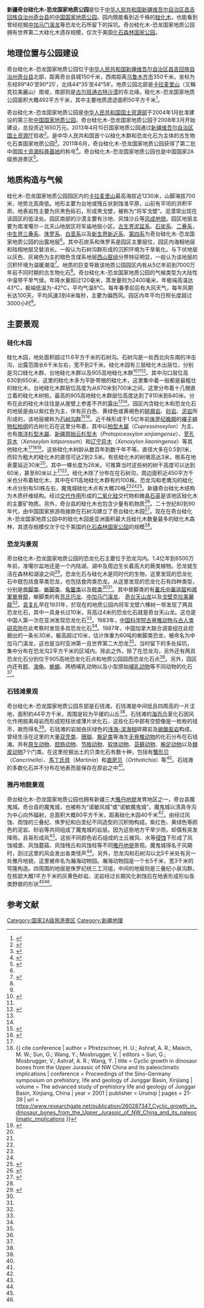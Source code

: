 {{noteTA
|G1=Unit
|1=zh-hant:硅化木-恐龍;zh-hans:硅化木-恐龙<!--園名的硅不轉換-->
}}
{{Infobox protected area
| name = 新疆奇台硅化木-恐龍國家地質公園
| alt_name = 
| iucn_category = 
| photo = 
| photo_caption = 
| map = 
| locator_x = 65
| locator_y = 100
| location = {{PRC}}[[新疆維吾爾自治區|新疆維吾爾自治區]][[昌吉回族自治州|昌吉回族自治州]][[奇台縣|奇台縣]]
| nearest_city = 
| lat_d = 44 | lat_m = 47 | lat_s =  | lat_NS = N
| long_d = 90 | long_m = 3 | long_s =  | long_EW = E
| area = {{convert|492|km2|acre|sigfig=3}}
| established = 2004年
| visitation_num = 
| visitation_year = 
| visitation_ref = 
| governing_body = [[中華人民共和國自然資源部|中華人民共和國自然資源部]]
| url = 
}}
'''新疆奇台硅化木-恐龙国家地质公园'''是位于[[中华人民共和国|中华人民共和国]][[新疆维吾尔自治区|新疆维吾尔自治区]][[昌吉回族自治州|昌吉回族自治州]][[奇台县|奇台县]]的[[中国国家地质公园|中国国家地质公园]]。园内既能看到近千株的[[硅化木|硅化木]]，也能看到曾经挖掘[[中加马门溪龙|中加马门溪龙]]等恐龙化石所留下的採坑。奇台硅化木-恐龙国家地质公园拥有世界第二大硅化木遗存规模，仅次于美国[[化石森林国家公园|化石森林国家公园]]。

== 地理位置与公园建设 ==
{{maplink
|text = 奇台硅化木-恐龙国家地质公园
|frame = yes
|frame-width = 320
|frame-align = left
|zoom = 7
|type = point
|coord = {{coord|44|35|N|90|25|E}}, 
|title = 
|description = 
}}
奇台硅化木-恐龙国家地质公园位于[[中华人民共和国|中华人民共和国]][[新疆维吾尔自治区|新疆维吾尔自治区]][[昌吉回族自治州|昌吉回族自治州]][[奇台县|奇台县]]北部，距离奇台县城150千米，西南距离[[乌鲁木齐市|乌鲁木齐市]]350千米。坐标为东经89°40′至90°25′，北纬44°35′至44°58′。地质公园北部是[[卡拉麦里山|卡拉麦里山]]（又稱克拉美麗山）南坡，南部则是[[古尔班通古特沙漠|古尔班通古特沙漠]]的东北缘。硅化木-恐龙国家地质公园面积大概492平方千米，其中主要地质遗迹面积50平方千米<ref name="开发研究">{{cite journal |author1=李翠林 |author2=孙宝生 |title=新疆奇台硅化木恐龙国家地质公园开发研究 |journal=干旱区资源与环境 |date=2011 |volume=25 |issue=02 |pages=195-200 |doi=10.13448/j.cnki.jalre.2011.02.033}}</ref>。

奇台硅化木-恐龙国家地质公园是[[中华人民共和国国土资源部|中华人民共和国国土资源部]]于2004年1月批准建设的第三批[[中国国家地质公园|中国国家地质公园]]。奇台硅化木-恐龙国家地质公园于2008年3月开始建设，总投资近1650万元。2013年4月10日国家地质公园通过[[新疆维吾尔自治区国土资源厅|新疆维吾尔自治区国土资源厅]]验收<ref>{{cite journal |title=新疆奇台硅化木-恐龙国家地质公园通过验收 |journal=资源导刊：地质旅游版 |date=2013 |page=78}}</ref>。是中华人民共和国首个以硅化木群和恐龙化石为主体的古生物化石类国家地质公园<ref>{{cite journal |author1=李翠林 |title=基于RMP分析的新疆奇台硅化木-恐龙国家地质公园保护开发研究 |journal=资源与产业 |date=2012 |volume=14 |issue=03 |pages=118-122 |doi=10.13776/j.cnki.resourcesindustries.2012.03.002}}</ref>。2011年6月，奇台硅化木-恐龙国家地质公园获得了第二批中国[[国土资源科普基地|国土资源科普基地]]的称号<ref name="第二批">{{cite web |title=第二批国土资源科普基地简介 |url=http://www.mnr.gov.cn/zt/kj/kjfz/kxpj/kpjd/201811/t20181129_2369839.html |website=中华人民共和国自然资源部 |accessdate=2021-03-30 |date=2013-10-11}}</ref>。奇台硅化木-恐龙国家地质公园也是中国国家2A级旅游景区<ref>{{cite web |title=旅游局公布首批1801家“信得过景区”(附名单) |url=http://www.chinanews.com/gn/2015/05-25/7298421.shtml |website=中国新闻网 |accessdate=2021-03-30 |date=2015-05-25 |archive-date=2017-04-13 |archive-url=https://web.archive.org/web/20170413124238/http://www.chinanews.com/gn/2015/05-25/7298421.shtml |dead-url=no }}</ref>。

== 地质构造与气候 ==
硅化木-恐龙国家地质公园园区内的[[卡拉麦里山|卡拉麦里山]]最高海拔近1230米，山脚海拔700米，地势北高南低。地形主要为台地或残丘状剥蚀准平原，山前有平坦的洪积平原。地表岩性主要为灰黑色砾石，形成黑戈壁，被称为“将军戈壁”。泥漠常出现在该园区的低洼处。园区南部的沙漠主要有沙地、风蚀沙丘等[[风成地貌|风成地貌]]。园区地层主要为南准噶尔－北天山地层区将军庙地层小区。[[古生代|古生界]][[泥盆系|泥盆系]]、[[石炭系|石炭系]]、[[二叠系|二叠系]]，[[中生代|中生界]][[三叠系|三叠系]]、[[侏罗系|侏罗系]]、[[白垩系|白垩系]]以及[[新生代|新生界]][[新近纪|新近系]]、[[第四系|第四系]]为奇台硅化木-恐龙国家地质公园的出露地层<ref name="开发研究"/>。其中石炭系和侏罗系是园区主要层位，园区内海相地层和陆相地层交替消长。一般认为石树沟群形成的沉积环境为干旱氧化。与下伏地层以灰色、灰褐色为主的暗色含煤系地层[[西山窑组|西山窑组]]分界特征明显，一般认为该地层的沉积环境为温暖潮湿<ref name="地质意义">{{cite journal |author1=李秀云 |title=新疆准噶尔盆地东部侏罗系石树沟群中的硅化木等化石的另一种地质意义探讨 |journal=科技创新导报 |date=2011 |issue=01 |pages=129-130 |doi=10.16660/j.cnki.1674-098x.2011.01.086}}</ref>。地质的巨变导致该地质公园园区内有从5亿年前到7000万年前不同时期的古生物化石<ref name="西部"/>。奇台硅化木-恐龙国家地质公园的气候类型为大陆性中温带干旱气侯。年降水量超过120毫米，蒸发量则为2400毫米，年极端高温达43°C，极端低温为-42°C，平均气温8°C。每年春季前后有大风天气，每年风期长达100天。平均风速3到4米每秒，主要为偏西风。园区内年平均日照长度超过3000小时<ref name="开发研究"/>。

== 主要景观 ==
=== 硅化木园 ===
硅化木园，地处面积超过11.6平方千米的石树沟。石树沟是一处西北向东南的冲击沟，出露范围长6千米左右，宽不到2千米。硅化木园有三层硅化木出层位，分别是沟口硅化木群、台地硅化木群以及905高地硅化木群<ref name="西部">{{cite journal |author1=杨健 |title=西部探寻远古文明 访新疆奇台硅化木—恐龙国家地质公园 |journal=新疆林业 |date=2004 |issue=06 |pages=36-38}}</ref><ref name="恐龙王国"/><ref name="整合开发">{{cite journal |author1=李翠林 |author2=孙宝生 |title=新疆奇台硅化木—恐龙国家地质公园地质遗迹景观评价及整合开发 |journal=地球学报 |date=2011 |volume=32 |issue=02 |pages=233-240}}</ref>。其中沟口层位高630到650米，这里的硅化木多为平卧带根的硅化木，这里集中着一般都是最粗壮的硅化木。台地硅化木群层位高度为从670米到700米之间，这里分布着十几根直立着的硅化木树桩。最高的905高地硅化木群层位高度达到了810米到840米。分布在此的硅化木往往是从崖壁上参差不齐的露出<ref name="整合开发"/><ref name="系统"/>。园区内含硅化木和恐龙化石的地层是由以紫红色为主，伴有灰白色、黄绿色或黄褐色的[[碎屑岩|碎屑岩]]、[[砂岩|砂岩]]、[[泥岩|泥岩]]所形成的，该地层被称为[[石树沟群|石树沟群]]<ref name="恐龙王国">{{cite journal |author1=浦庆余 |author2=巨锋 |title=恐龙王国 枯木逢春——奇台硅化木-恐龙国家地质公园 |journal=知识就是力量 |date=2007 |issue=11 |pages=6-7}}</ref><ref>{{cite book |author1=《中国地层典》编委会 |title=中国地层典:侏罗系 |date=2000 |publisher=地质出版社 |location=北京 |isbn=7-116-02224-4 |pages=1-154}}</ref>。近千株形成于1.5亿年前[[侏罗纪|侏罗纪晚期]]的[[裸子植物|裸子植物]][[松柏纲|松柏纲]]的古树化石在这里分布着，其中以[[柏型木屬|柏型木屬]]（''Cupressinoxylon''）为主、也有[[南洋杉型木屬|南洋杉型木屬]]、[[新疆原始云杉型木|新疆原始云杉型木]]（''Protopiceoxylon xinjiangense''）、[[宽孔异木|宽孔异木]]（''Xenoxylon latiporosum''）和[[辽宁异木|辽宁异木]]（''Xenoxylon liaoningense''）等其他硅化木<ref name="恐龙王国"/><ref>{{ cite conference | author = Pfretzschner, H. U.; Ashraf, A. R.; Maisch, M. W.; Sun, G.; Wang, Y.; Mosbrugger, V. | editors = Sun, G.; Mosbrugger, V.; Ashraf, A. R.; Wang, Y. | title = Cyclic growth in dinosaur bones from the Upper Jurassic of NW China and its paleoclimatic implications | conference = Proceedings of the Sino-Germany symposium on prehistory, life and geology of Junggar Basin, Xinjiang | volume = The advanced study of prehistory life and geology of Junggar Basin, Xinjiang, China | year = 2001 | publisher = Urumqi | pages = 21-39 | url = https://www.researchgate.net/publication/260287347_Cyclic_growth_in_dinosaur_bones_from_the_Upper_Jurassic_of_NW_China_and_its_paleoclimatic_implications }}</ref><ref>{{cite journal | author = Oh, C.; Philippe, M.; Kim, K. | title = ''Xenoxylon'' Synecology and Palaeoclimatic Implications for the Mesozoic of Eurasia | journal = ''Acta Palaeontologica Polonica'' | volume = 60 | issue = 1 | year = 2015 | pages = 245-256 | issn = 0567-7920 | doi = 10.4202/app.2012.0132 | url = https://www.app.pan.pl/article/item/app20120132.html | access-date = 2021-04-04 | archive-date = 2018-06-10 | archive-url = https://web.archive.org/web/20180610025449/https://www.app.pan.pl/article/item/app20120132.html | dead-url = no }}</ref>。这些硅化木树龄从数百年到数千年不等。直径大多在0.5到1米，而较为粗大的硅化木的直径可达2到2.5米。有些硅化木的树墩高达3米，根系在地表蔓延近30米<ref name="西部"/>。其中一棵长度为26米。可推算当时这些树的树干高度可以达到60米，甚至80米以上<ref name="西部"/><ref name="恐龙王国"/>。硅化木除了分布在在石树沟，周边面积近450平方千米也分布着硅化木，其中在611高地硅化木群有约100株。恐龙沟和老鹰沟的硅化木点分别有50株左右，魔鬼城硅化木点有大概20株<ref name="西部"/><ref name="开发研究"/><ref>{{cite journal |title=奇台硅化木国家地质公园 |journal=国土资源情报 |date=2011 |issue=04 |page=2}}</ref>。新疆奇台硅化木结构为木质纤维结构。经过[[交代作用|交代作用]]形成的[[二氧化硅|二氧化硅]]交代物和微晶[[石英|石英]]是该地区硅化木的主要矿物质。另外，奇台县的硅化木也包含少量有机物质<ref>{{cite journal |author1=徐均强 |author2=卢宝玉 |author3=杜韦 |title=新疆奇台硅化木的结构及成分分析 |journal=山东国土资源 |date=2013 |volume=29 |issue=01 |pages=18-20}}</ref>。二十世纪80到90年代，由中国国家旅游局拨款在石树沟建立了奇台硅化木园<ref>{{cite web |title=硅化木 |url=http://www.xjaas.net/xjhao/ttcp/copy_1_ttcp.jsp?urltype=news.NewsContentUrl&wbtreeid=1357&wbnewsid=6384 |website=新疆畜牧科学院 |accessdate=2021-03-30 |date=2010-05-14}}</ref>。现在在奇台硅化木-恐龙国家地质公园中的硅化木园是亚洲面积最大且硅化木数量最多的硅化木森林，其遗存规模仅次于位于美国的[[化石森林国家公园|化石森林国家公园]]的规模<ref name="第二批"/>。

=== 恐龙沟景观 ===
奇台硅化木-恐龙国家地质公园的恐龙化石主要位于恐龙沟内。1.4亿年到6500万年前，准噶尔盆地还是一个内陆湖，湖中及周边生长着高大的蕨类植物。恐龙就生活在森林和湖波之间<ref name="系统">{{cite web |title=新疆奇台硅化木－恐龙国家地质公园 |url=http://geodata.geoscience.cn/dzyj/pdf/84.pdf |website=中国国家地质公园地质遗迹基础数据共享服务系统 |accessdate=2021-03-31}}</ref>。恐龙化石与硅化木是同时代的生物，这里发现的恐龙化石中既包括食草类恐龙，也包括食肉类恐龙。从这里发现的恐龙化石有四种类型，分别是[[兽脚类|兽脚类]]、[[蜥脚类|蜥脚类]]、[[龜鱉目|龟鳖类]]以及[[鳄类|鳄类]]<ref name="西部"/><ref name="恐龙王国"/>。其中兽脚类的有[[董氏中華盜龍|董氏中華盜龍]]和[[將軍單脊龍|將軍單脊龍]]，蜥脚类的有[[苏氏巧龙|苏氏巧龙]]、[[中加马门溪龙|中加马门溪龙]]、 [[奇台天山龙|奇台天山龙]]以及[[戈壁克拉美麗龍|戈壁克拉美麗龍]]<ref name="恐龙王国"/>。[[袁复礼|袁复礼]]早在1931年，於现在的地质公园内将军戈壁六棵树一带发现了两具恐龙化石，其中一具身长过10米，背高过4米的恐龙化石就是奇台天山龙。这也是中国人第一次在亚洲发现恐龙化石<ref name="恐龙王国"/>。1983年，[[中国科学院古脊椎动物与古人类研究所|中国科学院古脊椎动物与古人类研究所]]在此考察时发现多具恐龙化石<ref name="开发研究"/>。1987年，中国加拿大联合调查组在此挖掘出的一条长30米，躯高超过10米，估计体重为60吨的蜥脚类恐龙，被命名为中加马门溪龙，这也是当时亚洲第一且世界第二大恐龙<ref name="西部"/>。当时留下的多处採坑，集中分布在恐龙沟2平方千米的区域内。除此之外，除了在恐龙沟，另外还有两具恐龙化石分别位于905高地恐龙化石点和地质公园园西恐龙化石点<ref name="开发研究"/>。另外，园区内还有[[鳄|鳄]]、[[海龟|海龟]]、[[蜥蜴|蜥蜴]]、两栖哺乳动物以及小型原始[[哺乳动物|哺乳动物]]等不同动物的化石<ref name="恐龙王国"/>。

=== 石钱滩景观 ===
奇台硅化木-恐龙国家地质公园东部是石钱滩，石钱滩是中间低且四周高的一片洼地，面积約44平方千米，周围是较为平缓的山丘<ref name="整合开发"/>。石钱滩的[[海百合|海百合]]茎化石因风化作用脱离母岩而形成短柱状或薄片状化石，这些化石中部有空腔像是一枚枚的钱币，故而得名<ref name="西部"/>。石钱滩的岩层由灰绿色的[[沉积相|浅海-滨海相]]碎屑岩及[[碳酸盐岩|碳酸盐岩]]构成。曾经生活在这里的大量[[双壳类|双壳类]]、[[珊瑚|珊瑚]]、[[腕足类|腕足类]]等海生[[无脊椎动物|无脊椎动物]]的化石分布在石钱滩。共有[[原生动物|原生动物]]、[[腔肠动物|腔肠动物]]、[[节肢动物|节肢动物]]、[[软体动物|软体动物]]、[[苔藓动物|苔藓动物]]、[[腕足动物|腕足动物]]以及[[棘皮动物|棘皮动物]]7个门类。在这里挖掘出土的贝类化石有数十种，包括有[[蟹形贝|蟹形贝]]（''Cancrinella''）、[[馬丁氏貝|馬丁氏貝]]（''Martinia''）和[[直房贝|直房贝]]（''Orthotichia''）等<ref name="西部"/>。石钱滩的多数化石并不分布在地表而是保存在原岩之中<ref name="整合开发"/>。

=== 雅丹地貌景观 ===
奇台硅化木-恐龙国家地质公园也拥有新疆三大[[雅丹地貌|雅丹地貌]]发育地区之一，奇台县魔鬼城。奇台县的魔鬼城，也被称为“诺敏风城”或“诺敏魔鬼城”。魔鬼城以清真寺沟为中心向外辐射，总面积大概80平方千米，距离硅化木园40千米<ref name="整合开发"/>。由经过风蚀、雨蚀的三叠纪、侏罗纪和白垩纪不同造型的沉积物构成。紫红色、黄绿色等颜色的泥岩、砂岩等共同组成了魔鬼城的岩层。因为这些地方干旱少雨，却偶有突发降雨，且易形成风<ref name="恐龙王国"/>。这些不同颜色岩石组成的土丘被风、水等[[侵蚀作用|侵蚀]]下形成了风蚀城堡、风蚀蘑菇、风蚀残丘和风蚀柱等不同[[雅丹地貌|雅丹地貌]]景观。魔鬼城得名于风期时，刮过这里的风会发出各类怪声<ref name="整合开发"/>。另外，恐龙沟和石树沟以北5千米处有另一处雅丹地貌，这里被命名为瀚海动物园。瀚海动物园是一个长5千米，宽3千米的穹隆构造。四周围的地层是侏罗纪统三工河组，中间的地层则是三叠纪小泉沟群。在核部大概1平方千米的灰黄色砂岩、泥岩经过长期风化剥蚀后在地表形成形似各类野兽的形状<ref name="西部"/><ref name="整合开发"/>。

== 参考文献 ==
{{reflist|30em}}
{{中国国家地质公园|6}}
[[Category:国家2A级旅游景区|Category:国家2A级旅游景区]]
[[Category:新疆地理|Category:新疆地理]]